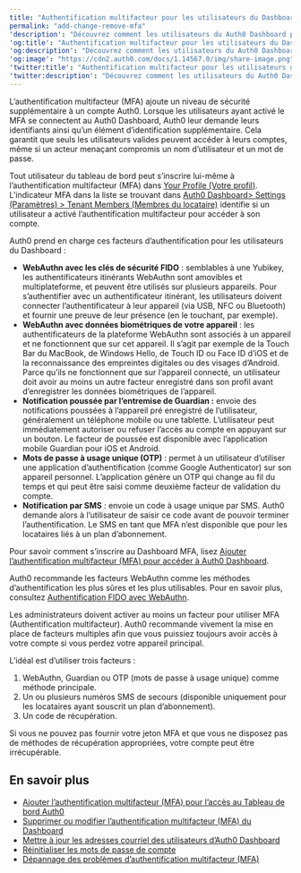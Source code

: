 ```yaml
---
title: "Authentification multifacteur pour les utilisateurs du Dashboard"
permalink: "add-change-remove-mfa"
'description': "Découvrez comment les utilisateurs du Auth0 Dashboard peuvent implémenter l’authentification multifacteur (MFA)."
'og:title': "Authentification multifacteur pour les utilisateurs du Dashboard"
'og:description': "Découvrez comment les utilisateurs du Auth0 Dashboard peuvent implémenter l’authentification multifacteur (MFA)."
'og:image': "https://cdn2.auth0.com/docs/1.14567.0/img/share-image.png"
'twitter:title': "Authentification multifacteur pour les utilisateurs du Dashboard"
'twitter:description': "Découvrez comment les utilisateurs du Auth0 Dashboard peuvent implémenter l’authentification multifacteur (MFA)."
---
```


L’authentification multifacteur (<Tooltip href="/docs/docs/fr-ca/glossary?term=multifactor-authentication" tip="Authentification multifacteur (MFA)
Processus d’authentification de l’utilisateur qui utilise un facteur en plus du nom d’utilisateur et du mot de passe, tel qu’un code par SMS." cta="Voir le glossaire">MFA</Tooltip>) ajoute un niveau de sécurité supplémentaire à un compte Auth0. Lorsque les utilisateurs ayant activé le MFA se connectent au <Tooltip href="/docs/docs/fr-ca/glossary?term=auth0-dashboard" tip="Auth0 Dashboard
Principal produit d’Auth0 pour configurer vos services." cta="Voir le glossaire">Auth0 Dashboard</Tooltip>, Auth0 leur demande leurs identifiants ainsi qu’un élément d’identification supplémentaire. Cela garantit que seuls les utilisateurs valides peuvent accéder à leurs comptes, même si un acteur menaçant compromis un nom d’utilisateur et un mot de passe.

Tout utilisateur du tableau de bord peut s’inscrire lui-même à l’authentification multifacteur (MFA) dans [Your Profile (Votre profil)](https://manage.auth0.com/#/profile). L’indicateur MFA dans la liste se trouvant dans [Auth0 Dashboard> Settings (Paramètres) > Tenant Members (Membres du locataire)](https://manage.auth0.com/#/tenant/admins)  identifie si un utilisateur a activé l’authentification multifacteur pour accéder à son compte.

Auth0 prend en charge ces facteurs d’authentification pour les utilisateurs du Dashboard :

* **WebAuthn avec les clés de sécurité FIDO** : semblables à une Yubikey, les authentificateurs itinérants WebAuthn sont amovibles et multiplateforme, et peuvent être utilisés sur plusieurs appareils. Pour s’authentifier avec un authentificateur itinérant, les utilisateurs doivent connecter l’authentificateur à leur appareil (via USB, NFC ou Bluetooth) et fournir une preuve de leur présence (en le touchant, par exemple).
* **WebAuthn avec données biométriques de votre appareil** : les authentificateurs de la plateforme WebAuthn sont associés à un appareil et ne fonctionnent que sur cet appareil. Il s’agit par exemple de la Touch Bar du MacBook, de Windows Hello, de Touch ID ou Face ID d’iOS et de la reconnaissance des empreintes digitales ou des visages d’Android. Parce qu’ils ne fonctionnent que sur l’appareil connecté, un utilisateur doit avoir au moins un autre facteur enregistré dans son profil avant d’enregistrer les données biométriques de l’appareil.
* **Notification poussée par l’entremise de Guardian :** envoie des notifications poussées à l’appareil pré enregistré de l’utilisateur, généralement un téléphone mobile ou une tablette. L’utilisateur peut immédiatement autoriser ou refuser l’accès au compte en appuyant sur un bouton. Le facteur de poussée est disponible avec l’application mobile Guardian pour iOS et Android.
* **Mots de passe à usage unique (OTP)** : permet à un utilisateur d’utiliser une application d’authentification (comme Google Authenticator) sur son appareil personnel. L’application génère un OTP qui change au fil du temps et qui peut être saisi comme deuxième facteur de validation du compte.
* **Notification par SMS** : envoie un code à usage unique par SMS. Auth0 demande alors à l’utilisateur de saisir ce code avant de pouvoir terminer l’authentification. Le SMS en tant que MFA n’est disponible que pour les locataires liés à un plan d’abonnement.

Pour savoir comment s’inscrire au Dashboard MFA, lisez [Ajouter l’authentification multifacteur (MFA) pour accéder à Auth0 Dashboard](/docs/fr-ca/get-started/manage-dashboard-access/add-change-remove-mfa/add-mfa).

<Callout icon="file-lines" color="#0EA5E9" iconType="regular">

Auth0 recommande les facteurs WebAuthn comme les méthodes d’authentification les plus sûres et les plus utilisables. Pour en savoir plus, consultez [Authentification FIDO avec WebAuthn](/docs/fr-ca/secure/multi-factor-authentication/fido-authentication-with-webauthn).

</Callout>

<Warning>

Les administrateurs doivent activer au moins un facteur pour utiliser MFA (Authentification multifacteur). Auth0 recommande vivement la mise en place de facteurs multiples afin que vous puissiez toujours avoir accès à votre compte si vous perdez votre appareil principal.

L’idéal est d’utiliser trois facteurs :

1. WebAuthn, Guardian ou OTP (mots de passe à usage unique) comme méthode principale.
2. Un ou plusieurs numéros SMS de secours (disponible uniquement pour les locataires ayant souscrit un plan d’abonnement).
3. Un code de récupération.

Si vous ne pouvez pas fournir votre jeton MFA et que vous ne disposez pas de méthodes de récupération appropriées, votre compte peut être irrécupérable.

</Warning>

## En savoir plus

* [Ajouter l’authentification multifacteur (MFA) pour l’accès au Tableau de bord Auth0](/docs/fr-ca/get-started/manage-dashboard-access/add-change-remove-mfa/add-mfa)
* [Supprimer ou modifier l’authentification multifacteur (MFA) du Dashboard](/docs/fr-ca/get-started/manage-dashboard-access/add-change-remove-mfa/remove-or-change-dashboard-multi-factor-authentication)
* [Mettre à jour les adresses courriel des utilisateurs d’Auth0 Dashboard](/docs/fr-ca/get-started/manage-dashboard-access/update-dashboard-user-email)
* [Réinitialiser les mots de passe de compte](/docs/fr-ca/troubleshoot/customer-support/reset-account-passwords)
* [Dépannage des problèmes d’authentification multifacteur (MFA)](/docs/fr-ca/troubleshoot/authentication-issues/troubleshoot-mfa-issues)